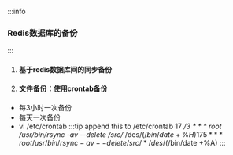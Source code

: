 


:::info
### Redis数据库的备份
:::
1. #### 基于redis数据库间的同步备份

2. #### 文件备份：使用crontab备份
- 每3小时一次备份
- 每天一次备份
- vi  /etc/crontab
:::tip append this to /etc/crontab
17 */3 * * * root /usr/bin/rsync -av --delete /src/* /des/$(/bin/date +\%H)  
17 5 * * * root /usr/bin/rsync -av --delete /src/* /des/$(/bin/date +\%A)
:::
